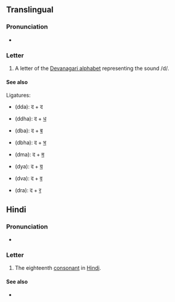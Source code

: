 {{also|ढ|ट|दै|दाः|दो}}
{{character info/new}}
==Translingual==

===Pronunciation===
* {{IPA|/d̪ə/|lang=mul}}

===Letter===
{{mul-Deva|da}}

# A letter of the [[Devanagari alphabet]] representing the sound /d/.

====See also====
Ligatures:
* {{l|mul|द्द}} (dda): द + द
* {{l|mul|द्ध}} (ddha): द + [[ध]]
* {{l|mul|द्ब}} (dba): द + [[ब]]
* {{l|mul|द्भ}} (dbha): द + [[भ]]
* {{l|mul|द्म}} (dma): द + [[म]]
* {{l|mul|द्य}} (dya): द + [[य]]
* {{l|mul|द्व}} (dva): द + [[व]]
* {{l|mul|द्र}} (dra): द + [[र]]

==Hindi==

===Pronunciation===
* {{hi-IPA|द.}}

===Letter===
{{head|hi|letter}}

# The eighteenth [[consonant]] in [[Hindi]].

====See also====
* {{list:Devanagari script letters/hi}}
